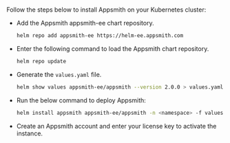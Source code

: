 # 

<HideElements/>

Follow the steps below to install Appsmith on your Kubernetes cluster:

<ul class="circle"> 
<li> Add the Appsmith appsmith-ee chart repository. 

```bash
helm repo add appsmith-ee https://helm-ee.appsmith.com
```    
</li>
<li>Enter the following command to load the Appsmith chart repository.

```bash
helm repo update
```    
</li>
<li>Generate the <code>values.yaml</code> file.

```bash
helm show values appsmith-ee/appsmith --version 2.0.0 > values.yaml
```    
</li>
<li> Run the below command to deploy Appsmith:

```bash
helm install appsmith appsmith-ee/appsmith -n <namespace> -f values.yaml
```
</li>
<li> Create an Appsmith account and enter your license key to activate the instance.
</li>
</ul>